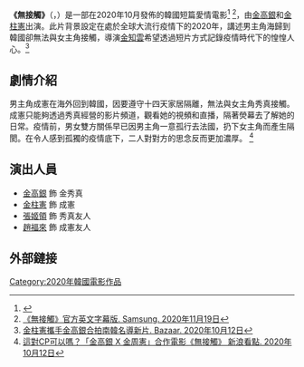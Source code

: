 {{Infobox Film
|name = 無接觸
|original_name  = {{lang|ko|언택트}}
|image = 
|caption =
|cn_name  = 
|hk_name  = 
|tw_name  = 
|director = 金知雲
|producer =
|writer =
|starring = {{ubl|[[金高銀|金高銀]]|[[金柱憲|金柱憲]]}}
|released= {{KOR}} 2020年10月16日
|runtime = 50分鐘
|country = {{KOR}}
|language =[[韓语|韓语]]
}}

'''《無接觸》'''（{{lang-ko|언택트}}，{{lang-en|''Untact''}}）是一部在2020年10月發佈的韓國短篇愛情電影<ref>{{Cite web |url=https://www.youtube.com/watch?v=aG-2H-Ahh28&feature=youtu.be&ab_channel=SamsungKorea%EC%82%BC%EC%84%B1%EC%A0%84%EC%9E%90 |title=《無接觸》官方正片. Samsung Korea. 2020年10月16日  |access-date=2020年12月28日 |archive-date=2020年11月6日 |archive-url=https://web.archive.org/web/20201106001449/https://www.youtube.com/watch?v=aG-2H-Ahh28&feature=youtu.be&ab_channel=SamsungKorea%EC%82%BC%EC%84%B1%EC%A0%84%EC%9E%90 |dead-url=no }}</ref> <ref> [https://www.youtube.com/watch?v=lrcn5D-cpi0&ab_channel=Samsung 《無接觸》官方英文字幕版. Samsung. 2020年11月19日 ] </ref>，由[[金高銀|金高銀]]和[[金柱憲|金柱憲]]出演。此片背景設定在處於全球大流行疫情下的2020年，講述男主角海歸到韓國卻無法與女主角接觸，導演[[金知雲|金知雲]]希望透過短片方式記錄疫情時代下的惶惶人心。<ref>[https://www.harpersbazaar.com/tw/celebrity/celebritynews/g33568821/kim-go-eun-kim-joo-hun-new-film-untact/  金柱憲攜手金高銀合拍南韓名導新片. Bazaar. 2020年10月12日 ] </ref>

==劇情介紹==
男主角成憲在海外回到韓國，因要遵守十四天家居隔離，無法與女主角秀真接觸。成憲只能夠透過秀真經營的影片頻道，觀看她的視頻和直播，隔著熒幕去了解她的日常。疫情前，男女雙方關係早已因男主角一意孤行去法國，扔下女主角而產生隔閡。在令人感到孤獨的疫情底下，二人對對方的思念反而更加濃厚。  <ref> [https://k.sina.com.cn/article_7025307328_1a2bdaec000100nvab.html?from=ent&subch=film 這對CP可以嗎？「金高銀 X 金周憲」合作電影《無接觸》 新浪看點. 2020年10月12日 ] </ref>


== 演出人員 ==
*[[金高銀|金高銀]] 飾 金秀真
*[[金柱憲|金柱憲]] 飾 成憲
*[[張姬領|張姬領]] 飾 秀真友人
*[[趙福來|趙福來]] 飾 成憲友人

== 外部鏈接 ==

[[Category:2020年韓國電影作品|Category:2020年韓國電影作品]]